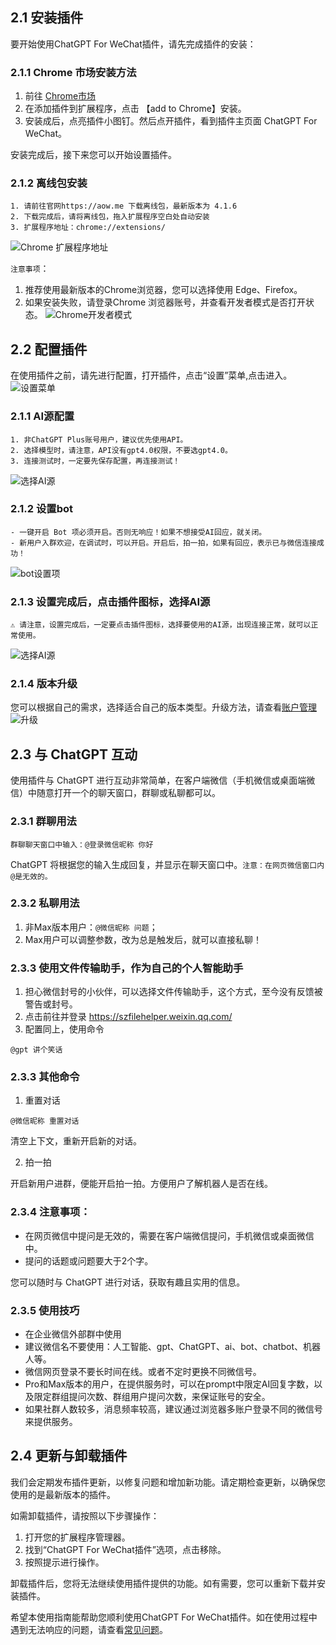 ## 2.1 安装插件
要开始使用ChatGPT For WeChat插件，请先完成插件的安装：

### 2.1.1 Chrome 市场安装方法

1. 前往 [Chrome市场](https://chrome.google.com/webstore/detail/chatgpt-for-wechat/cdlangplaophialnpfbdfndiobanklfd)
2. 在添加插件到扩展程序，点击 【add to Chrome】安装。
3. 安装成后，点亮插件小图钉。然后点开插件，看到插件主页面 ChatGPT For WeChat。

安装完成后，接下来您可以开始设置插件。

### 2.1.2 离线包安装
```
1. 请前往官网https://aow.me 下载离线包，最新版本为 4.1.6
2. 下载完成后，请将离线包，拖入扩展程序空白处自动安装
3. 扩展程序地址：chrome://extensions/
```
![Chrome 扩展程序地址](/kz.png)

`注意事项`：
1. 推荐使用最新版本的Chrome浏览器，您可以选择使用 Edge、Firefox。
2. 如果安装失败，请登录Chrome 浏览器账号，并查看开发者模式是否打开状态。
![Chrome开发者模式](/kf.png)

## 2.2 配置插件
在使用插件之前，请先进行配置，打开插件，点击“设置”菜单,点击进入。
![设置菜单](/set.png)
### 2.1.1 AI源配置
```
1. 非ChatGPT Plus账号用户，建议优先使用API。
2. 选择模型时，请注意，API没有gpt4.0权限，不要选gpt4.0。
3. 连接测试时，一定要先保存配置，再连接测试！
```
![选择AI源](/step1.png)

### 2.1.2 设置bot
```
- 一键开启 Bot 项必须开启。否则无响应！如果不想接受AI回应，就关闭。
- 新用户入群欢迎，在调试时，可以开启。开启后，拍一拍，如果有回应，表示已与微信连接成功！
```
![bot设置项](/step2.png)

### 2.1.3 设置完成后，点击插件图标，选择AI源
```
⚠️ 请注意，设置完成后，一定要点击插件图标，选择要使用的AI源，出现连接正常，就可以正常使用。
```
![选择AI源](/step00.png)

### 2.1.4 版本升级
您可以根据自己的需求，选择适合自己的版本类型。升级方法，请查看[账户管理](./account_management.mdx)
![升级](/step3.png)

## 2.3 与 ChatGPT 互动
使用插件与 ChatGPT 进行互动非常简单，在客户端微信（手机微信或桌面端微信）中随意打开一个的聊天窗口，群聊或私聊都可以。

### 2.3.1 群聊用法
```
群聊聊天窗口中输入：@登录微信昵称 你好
```
ChatGPT 将根据您的输入生成回复，并显示在聊天窗口中。`注意：在网页微信窗口内@是无效的。`

### 2.3.2 私聊用法

1. 非Max版本用户：`@微信昵称 问题`；
2. Max用户可以调整参数，改为总是触发后，就可以直接私聊！

### 2.3.3 使用文件传输助手，作为自己的个人智能助手
1. 担心微信封号的小伙伴，可以选择文件传输助手，这个方式，至今没有反馈被警告或封号。
2. 点击前往并登录 https://szfilehelper.weixin.qq.com/
3. 配置同上，使用命令
```
@gpt 讲个笑话
```
### 2.3.3 其他命令
1. 重置对话

```
@微信昵称 重置对话
```
清空上下文，重新开启新的对话。

2. 拍一拍

开启新用户进群，便能开启拍一拍。方便用户了解机器人是否在线。

### 2.3.4 注意事项：
- 在网页微信中提问是无效的，需要在客户端微信提问，手机微信或桌面微信中。
- 提问的话题或问题要大于2个字。

您可以随时与 ChatGPT 进行对话，获取有趣且实用的信息。

### 2.3.5 使用技巧
- 在企业微信外部群中使用
- 建议微信名不要使用：人工智能、gpt、ChatGPT、ai、bot、chatbot、机器人等。
- 微信网页登录不要长时间在线。或者不定时更换不同微信号。
- Pro和Max版本的用户，在提供服务时，可以在prompt中限定AI回复字数，以及限定群组提问次数、群组用户提问次数，来保证账号的安全。
- 如果社群人数较多，消息频率较高，建议通过浏览器多账户登录不同的微信号来提供服务。

## 2.4 更新与卸载插件
我们会定期发布插件更新，以修复问题和增加新功能。请定期检查更新，以确保您使用的是最新版本的插件。

如需卸载插件，请按照以下步骤操作：

1. 打开您的扩展程序管理器。
2. 找到“ChatGPT For WeChat插件”选项，点击移除。
3. 按照提示进行操作。

卸载插件后，您将无法继续使用插件提供的功能。如有需要，您可以重新下载并安装插件。

希望本使用指南能帮助您顺利使用ChatGPT For WeChat插件。如在使用过程中遇到无法响应的问题，请查看[常见问题](./frequently_asked_questions)。
